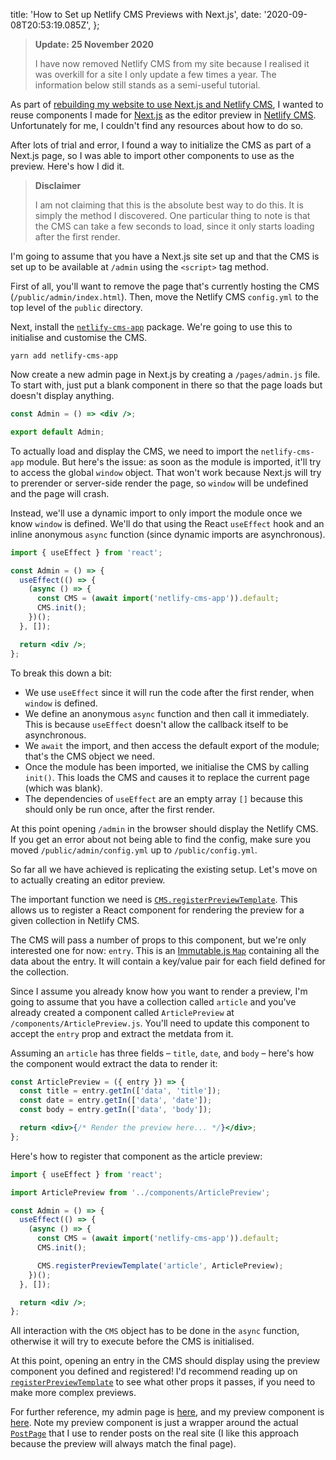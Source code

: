   title: 'How to Set up Netlify CMS Previews with Next.js',
  date: '2020-09-08T20:53:19.085Z',
};

> **Update: 25 November 2020**
>
> I have now removed Netlify CMS from my site because I realised it was overkill
> for a site I only update a few times a year. The information below still
> stands as a semi-useful tutorial.

As part of
[rebuilding my website to use Next.js and Netlify CMS](/2020/09/06/on-to-the-next-js-thing),
I wanted to reuse components I made for [Next.js](https://nextjs.org) as the
editor preview in [Netlify CMS](https://netlifycms.org). Unfortunately for me, I
couldn't find any resources about how to do so.

After lots of trial and error, I found a way to initialize the CMS as part of a
Next.js page, so I was able to import other components to use as the preview.
Here's how I did it.

> **Disclaimer**
>
> I am not claiming that this is the absolute best way to do this. It is simply
> the method I discovered. One particular thing to note is that the CMS can take
> a few seconds to load, since it only starts loading after the first render.

I'm going to assume that you have a Next.js site set up and that the CMS is set
up to be available at `/admin` using the `<script>` tag method.

First of all, you'll want to remove the page that's currently hosting the CMS
(`/public/admin/index.html`). Then, move the Netlify CMS `config.yml` to the top
level of the `public` directory.

Next, install the
[`netlify-cms-app`](https://www.npmjs.com/packages/netlify-cms-app) package.
We're going to use this to initialise and customise the CMS.

```
yarn add netlify-cms-app
```

Now create a new admin page in Next.js by creating a `/pages/admin.js` file. To
start with, just put a blank component in there so that the page loads but
doesn't display anything.

```jsx
const Admin = () => <div />;

export default Admin;
```

To actually load and display the CMS, we need to import the `netlify-cms-app`
module. But here's the issue: as soon as the module is imported, it'll try to
access the global `window` object. That won't work because Next.js will try to
prerender or server-side render the page, so `window` will be undefined and the
page will crash.

Instead, we'll use a dynamic import to only import the module once we know
`window` is defined. We'll do that using the React `useEffect` hook and an
inline anonymous `async` function (since dynamic imports are asynchronous).

```jsx
import { useEffect } from 'react';

const Admin = () => {
  useEffect(() => {
    (async () => {
      const CMS = (await import('netlify-cms-app')).default;
      CMS.init();
    })();
  }, []);

  return <div />;
};
```

To break this down a bit:

- We use `useEffect` since it will run the code after the first render, when
  `window` is defined.
- We define an anonymous `async` function and then call it immediately. This is
  because `useEffect` doesn't allow the callback itself to be asynchronous.
- We `await` the import, and then access the default export of the module;
  that's the CMS object we need.
- Once the module has been imported, we initialise the CMS by calling `init()`.
  This loads the CMS and causes it to replace the current page (which was
  blank).
- The dependencies of `useEffect` are an empty array `[]` because this should
  only be run once, after the first render.

At this point opening `/admin` in the browser should display the Netlify CMS. If
you get an error about not being able to find the config, make sure you moved
`/public/admin/config.yml` up to `/public/config.yml`.

So far all we have achieved is replicating the existing setup. Let's move on to
actually creating an editor preview.

The important function we need is
[`CMS.registerPreviewTemplate`](https://www.netlifycms.org/docs/customization/#registerpreviewtemplate).
This allows us to register a React component for rendering the preview for a
given collection in Netlify CMS.

The CMS will pass a number of props to this component, but we're only interested
one for now: `entry`. This is an
[Immutable.js `Map`](https://immutable-js.github.io/immutable-js/docs/#/Map)
containing all the data about the entry. It will contain a key/value pair for
each field defined for the collection.

Since I assume you already know how you want to render a preview, I'm going to
assume that you have a collection called `article` and you've already created a
component called `ArticlePreview` at `/components/ArticlePreview.js`. You'll
need to update this component to accept the `entry` prop and extract the metdata
from it.

Assuming an `article` has three fields – `title`, `date`, and `body` – here's
how the component would extract the data to render it:

```jsx
const ArticlePreview = ({ entry }) => {
  const title = entry.getIn(['data', 'title']);
  const date = entry.getIn(['data', 'date']);
  const body = entry.getIn(['data', 'body']);

  return <div>{/* Render the preview here... */}</div>;
};
```

Here's how to register that component as the article preview:

```jsx
import { useEffect } from 'react';

import ArticlePreview from '../components/ArticlePreview';

const Admin = () => {
  useEffect(() => {
    (async () => {
      const CMS = (await import('netlify-cms-app')).default;
      CMS.init();

      CMS.registerPreviewTemplate('article', ArticlePreview);
    })();
  }, []);

  return <div />;
};
```

All interaction with the `CMS` object has to be done in the `async` function,
otherwise it will try to execute before the CMS is initialised.

At this point, opening an entry in the CMS should display using the preview
component you defined and registered! I'd recommend reading up on
[`registerPreviewTemplate`](https://www.netlifycms.org/docs/customization/#registerpreviewtemplate)
to see what other props it passes, if you need to make more complex previews.

For further reference, my admin page is
[here](https://github.com/olivvybee/livasch.com/blob/main/pages/admin.tsx), and
my preview component is
[here](https://github.com/olivvybee/livasch.com/blob/485e4726fd222d4ec9300f6357ba9b0afb4b6ddb/preview-templates/PostPreview.tsx).
Note my preview component is just a wrapper around the actual
[`PostPage`](https://github.com/olivvybee/livasch.com/blob/485e4726fd222d4ec9300f6357ba9b0afb4b6ddb/pages/%5B...slug%5D.tsx#L21)
that I use to render posts on the real site (I like this approach because the
preview will always match the final page).
